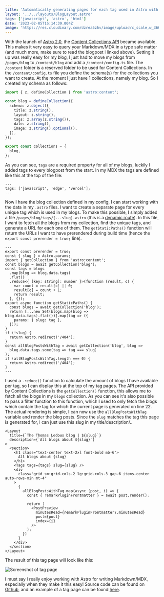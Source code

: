 ```yaml
---
title: 'Automatically generating pages for each tag used in Astro with MDX'
layout: '../../layouts/BlogLayout.astro'
tags: ['javascript', 'astro', 'html']
date: '2023-02-05T16:14:39.004Z'
image: 'https://res.cloudinary.com/dzrea5zhv/image/upload/c_scale,w_360/f_auto/v1675610908/photo-1513407135356-a5276958b57e_zinlgl.jpg'
---
```


With the launch of [Astro 2.0](https://astro.build/blog/astro-2/), the [Content Collections API](https://astro.build/blog/introducing-content-collections/) became available.
This makes it very easy to query your Markdown/MDX in a type safe matter (and much more, make sure to read the blogpost I linked above).
Setting it up was really easy for my blog, I just had to move my blogs from `/pages/blog` to `/content/blog` and add a `/content/config.ts` file.
The `/content` folder is a reserved folder to be used for Content Collections.
In the `/content/config.ts` file you define the schema(s) for the collections you want to create.
At the moment I just have 1 collections, namely my blog.
So I created my schema as follows:

```typescript
import { z, defineCollection } from 'astro:content';

const blog = defineCollection({
  schema: z.object({
    title: z.string(),
    layout: z.string(),
    tags: z.array(z.string()),
    date: z.string(),
    image: z.string().optional(),
  }),
});

export const collections = {
  blog,
};
```

As you can see, `tags` are a required property for all of my blogs, luckily I added tags to every blogpost from the start.
In my MDX the tags are defined like this at the top of the file:

```astro
---
tags: ['javascript', 'edge', 'vercel'];
---
```

Now I have the blog collection defined in my config, I can start working with the data in my `.astro` files.
I want to create a separate page for every unique tag which is used in my blogs.
To make this possible, I simply added a file `/pages/blog/tags/[...slug].astro` (this is a [dynamic route](https://docs.astro.build/en/core-concepts/routing/#static-ssg-mode)).
In this file, I want to fetch all the blogs from my collection, find the unique tags, and generate a URL for each one of them.
The `getStaticPaths()` function will return the URLs I want to have prerendered during build time (hence the `export const prerender = true;` line).

```astro
---
export const prerender = true;
const { slug } = Astro.params;
import { getCollection } from 'astro:content';
const blogs = await getCollection('blog');
const tags = blogs
  .map(blog => blog.data.tags)
  .flat()
  .reduce<{ [key: string]: number }>(function (result, c) {
    var count = result[c] || 0;
    result[c] = count + 1;
    return result;
  }, {});
export async function getStaticPaths() {
  const blogs = await getCollection('blog');
  return [...new Set(blogs.map(blog => blog.data.tags).flat())].map(tag => ({
    params: { slug: tag },
  }));
}
if (!slug) {
  return Astro.redirect('/404');
}
const allBlogPostsWithTag = await getCollection('blog', blog =>
  blog.data.tags.some(tag => tag === slug)
);
if (allBlogPostsWithTag.length === 0) {
  return Astro.redirect('/404');
}
---
```

I used a `.reduce()` function to calculate the amount of blogs I have available per tag, so I can display this at the top of my tag pages.
The API provided by Content Collections is the `getCollection()` function, this allows me to fetch all the blogs in my `blogs` collection. As you can see it's also possible to pass a filter function to this function, which I used to only fetch the blogs which contain the tag for which the current page is generated on line 22.
The actual rendering is simple, I can now use the `allBlogPostsWithTag` variable and render the blog posts.
Since the `slug` matches the tag this page is generated for, I can just use this slug in my title/description/..

```astro
<Layout
  title={`The Thomas Ledoux blog | ${slug}`}
  description={`All blogs about ${slug}`}
>
  <section>
    <h1 class="text-center text-2xl font-bold mb-6">
      All blogs about {slug}
    </h1>
    <Tags tags={tags} slug={slug} />
    <div
      class="grid sm:grid-cols-2 lg:grid-cols-3 gap-6 items-center auto-rows-min mt-4"
    >
      {
        allBlogPostsWithTag.map(async (post, i) => {
          const { remarkPluginFrontmatter } = await post.render();

          return (
            <PostPreview
              minutesRead={remarkPluginFrontmatter?.minutesRead}
              post={post}
              index={i}
            />
          );
        })
      }
    </div>
  </section>
</Layout>
```

The result of this tag page will look like this:

<img
  src="https://res.cloudinary.com/dzrea5zhv/image/upload/c_scale,w_1280/f_auto/v1675613291/screenshot-rocks_cguysw.png"
  loading="lazy"
  alt="Screenshot of tag page"
/>

I must say I really enjoy working with Astro for writing Markdown/MDX, especially when they make it this easy!
Source code can be found on [Github](https://github.com/thomasledoux1/website-thomas-astro), and an example of a tag page can be found [here](https://www.thomasledoux.be/blog/tags/javascript).
